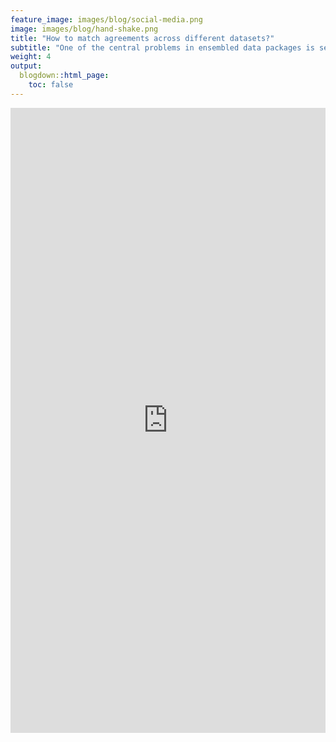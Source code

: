 ```yaml
---
feature_image: images/blog/social-media.png
image: images/blog/hand-shake.png
title: "How to match agreements across different datasets?"
subtitle: "One of the central problems in ensembled data packages is setting equivalences between observations from different datasets. This is a central problem because it is what enables us to relate datasets to one another."
weight: 4
output:
  blogdown::html_page:
    toc: false
---
```


<iframe height="1000" width="100%" frameborder="no" src="https://globalgov.github.io/manypkgs/articles/agreements.html"> </iframe>

